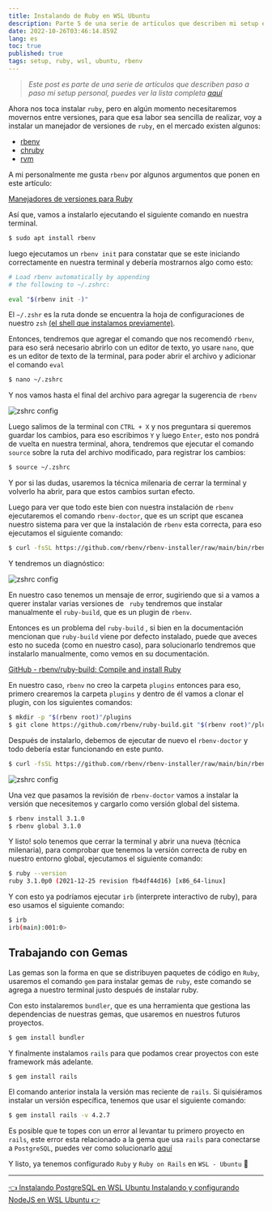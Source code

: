```yaml
---
title: Instalando de Ruby en WSL Ubuntu
description: Parte 5 de una serie de artículos que describen mi setup en WSL Ubuntu
date: 2022-10-26T03:46:14.859Z
lang: es
toc: true
published: true
tags: setup, ruby, wsl, ubuntu, rbenv
---
```


> _Este post es parte de una serie de artículos que describen paso a paso mi setup personal, puedes ver la lista completa [aquí](/articles/mi-setup-desarrollo-wsl-ubuntu)_

Ahora nos toca instalar `ruby`, pero en algún momento necesitaremos movernos entre versiones, para que esa labor sea sencilla de realizar, voy a instalar un manejador de versiones de `ruby`, en el mercado existen algunos:

- [rbenv](https://github.com/rbenv/rbenv)
- [chruby](https://github.com/postmodern/chruby)
- [rvm](https://github.com/rvm/rvm)

A mi personalmente me gusta `rbenv` por algunos argumentos que ponen en este artículo:

[Manejadores de versiones para Ruby](https://blog.makeitreal.camp/manejadores-de-versiones-en-ruby/)

Así que, vamos a instalarlo ejecutando el siguiente comando en nuestra terminal.

```bash
$ sudo apt install rbenv
```

luego ejecutamos un `rbenv init` para constatar que se este iniciando correctamente en nuestra terminal y debería mostrarnos algo como esto:

```bash
# Load rbenv automatically by appending
# the following to ~/.zshrc:

eval "$(rbenv init -)"
```

El `~/.zshr` es la ruta donde se encuentra la hoja de configuraciones de nuestro `zsh` [(el shell que instalamos previamente)](/articles/instalando-configurando-wsl-ubuntu).

Entonces, tendremos que agregar el comando que nos recomendó `rbenv`, para eso será necesario abrirlo con un editor de texto, yo usare `nano`, que es un editor de texto de la terminal, para poder abrir el archivo y adicionar el comando `eval`

```bash
$ nano ~/.zshrc
```

Y nos vamos hasta el final del archivo para agregar la sugerencia de `rbenv`

![zshrc config](/static/img/articles/instalacion-ruby/zshrc-eval.png)

Luego salimos de la terminal con `CTRL + X` y nos preguntara si queremos guardar los cambios, para eso escribimos `Y` y luego `Enter`, esto nos pondrá de vuelta en nuestra terminal, ahora, tendremos que ejecutar el comando `source` sobre la ruta del archivo modificado, para registrar los cambios:

```bash
$ source ~/.zshrc
```

Y por si las dudas, usaremos la técnica milenaria de cerrar la terminal y volverlo ha abrir, para que estos cambios surtan efecto.

Luego para ver que todo este bien con nuestra instalación de `rbenv` ejecutaremos el comando `rbenv-doctor`, que es un script que escanea nuestro sistema para ver que la instalación de `rbenv` esta correcta, para eso ejecutamos el siguiente comando:

```bash
$ curl -fsSL https://github.com/rbenv/rbenv-installer/raw/main/bin/rbenv-doctor | bash
```

Y tendremos un diagnóstico:

![zshrc config](/static/img/articles/instalacion-ruby/rbenv-doctor.png)

En nuestro caso tenemos un mensaje de error, sugiriendo que si a vamos a querer instalar varias versiones de ` ruby` tendremos que instalar manualmente el `ruby-build`, que es un plugin de `rbenv`.

Entonces es un problema del `ruby-build` , si bien en la documentación mencionan que `ruby-build` viene por defecto instalado, puede que aveces esto no suceda (como en nuestro caso), para solucionarlo tendremos que instalarlo manualmente, como vemos en su documentación.

[GitHub - rbenv/ruby-build: Compile and install Ruby](https://github.com/rbenv/ruby-build#readme)

En nuestro caso, `rbenv` no creo la carpeta `plugins` entonces para eso, primero crearemos la carpeta `plugins` y dentro de él vamos a clonar el plugin, con los siguientes comandos:

```bash
$ mkdir -p "$(rbenv root)"/plugins
$ git clone https://github.com/rbenv/ruby-build.git "$(rbenv root)"/plugins/ruby-build
```

Después de instalarlo, debemos de ejecutar de nuevo el `rbenv-doctor` y todo debería estar funcionando en este punto.

```bash
$ curl -fsSL https://github.com/rbenv/rbenv-installer/raw/main/bin/rbenv-doctor | bash
```

![zshrc config](/static/img/articles/instalacion-ruby/rbenv-doctor-2.png)

Una vez que pasamos la revisión de `rbenv-doctor` vamos a instalar la versión que necesitemos y cargarlo como versión global del sistema.

```bash
$ rbenv install 3.1.0
$ rbenv global 3.1.0
```

Y listo! solo tenemos que cerrar la terminal y abrir una nueva (técnica milenaria), para comprobar que tenemos la versión correcta de ruby en nuestro entorno global, ejecutamos el siguiente comando:

```bash
$ ruby --version
ruby 3.1.0p0 (2021-12-25 revision fb4df44d16) [x86_64-linux]
```

Y con esto ya podríamos ejecutar `irb` (interprete interactivo de ruby), para eso usamos el siguiente comando:

```bash
$ irb
irb(main):001:0>
```

## Trabajando con Gemas

Las gemas son la forma en que se distribuyen paquetes de código en `Ruby`, usaremos el comando `gem` para instalar gemas de `ruby`, este comando se agrega a nuestro terminal justo después de instalar ruby.

Con esto instalaremos `bundler`, que es una herramienta que gestiona las dependencias de nuestras gemas, que usaremos en nuestros futuros proyectos.

```bash
$ gem install bundler
```

Y finalmente instalamos `rails` para que podamos crear proyectos con este framework más adelante.

```bash
$ gem install rails
```

El comando anterior instala la versión mas reciente de `rails`. Si quisiéramos instalar un versión específica, tenemos que usar el siguiente comando:

```bash
$ gem install rails -v 4.2.7
```

Es posible que te topes con un error al levantar tu primero proyecto en `rails`, este error esta relacionado a la gema que usa `rails` para conectarse a `PostgreSQL`, puedes ver como solucionarlo [aquí](/articles/instalando-libq-dev)

Y listo, ya tenemos configurado `Ruby` y `Ruby on Rails` en `WSL - Ubuntu` 🎉

---

<div css={{ display: "flex", justifyContent: "space-between" }}>
  <a
    href="/articles/instalando-postgresql-wsl-ubuntu"
    target="_self"
    css={{ display: "block", color: "#004BCC", textDecoration: "underline" }}
  >
    👈 Instalando PostgreSQL en WSL Ubuntu
  </a>
  <a
    href="/articles/instalando-nodejs-wsl-ubuntu"
    target="_self"
    css={{ display: "block", color: "#004BCC", textDecoration: "underline" }}
  >
    Instalando y configurando NodeJS en WSL Ubuntu 👉
  </a>
</div>

